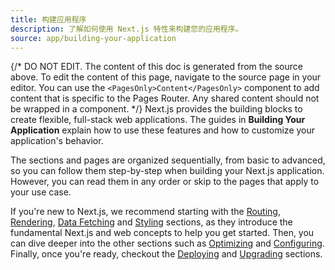 ```yaml
---
title: 构建应用程序
description: 了解如何使用 Next.js 特性来构建您的应用程序。
source: app/building-your-application
---
```


{/* DO NOT EDIT. The content of this doc is generated from the source above. To edit the content of this page, navigate to the source page in your editor. You can use the `<PagesOnly>Content</PagesOnly>` component to add content that is specific to the Pages Router. Any shared content should not be wrapped in a component. */}
Next.js provides the building blocks to create flexible, full-stack web applications. The guides in **Building Your Application** explain how to use these features and how to customize your application's behavior.

The sections and pages are organized sequentially, from basic to advanced, so you can follow them step-by-step when building your Next.js application. However, you can read them in any order or skip to the pages that apply to your use case.

If you're new to Next.js, we recommend starting with the [Routing](/docs/content/pages/building-your-application/routing), [Rendering](/docs/content/pages/building-your-application/rendering), [Data Fetching](/docs/content/pages/building-your-application/data-fetching) and [Styling](/docs/content/pages/building-your-application/styling) sections, as they introduce the fundamental Next.js and web concepts to help you get started. Then, you can dive deeper into the other sections such as [Optimizing](/docs/content/pages/building-your-application/optimizing) and [Configuring](/docs/content/pages/building-your-application/configuring). Finally, once you're ready, checkout the [Deploying](/docs/content/pages/building-your-application/deploying) and [Upgrading](/docs/content/pages/building-your-application/upgrading) sections.
